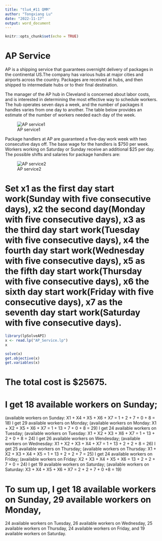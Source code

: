 ---
title: "tlu4_#11 QMM"
author: "Tongxiang Lu"
date: "2022-11-17"
output: word_document
---

```{r setup, include=FALSE}
knitr::opts_chunk$set(echo = TRUE)
```

# AP Service
AP is a shipping service that guarantees overnight delivery of packages in the continental US.The company has various hubs at major cities and airports across 
the country. Packages are received at hubs, and then shipped to intermediate 
hubs or to their final destination. 

The manager of the AP hub in Cleveland is concerned about labor costs, and is interested in determining the most effective way to schedule workers. The hub 
operates seven days a week, and the number of packages it handles varies from 
one day to another. The table below provides an estimate of the number of 
workers needed each day of the week. 

![AP service1](C:/Users/Tongxiang Lu/Desktop/QUANTITATIVE MANAGEMENT MODELING/Assignment/Module 11 assignment Nov. 20th/AP service1.png)

Package handlers at AP are guaranteed a five-day work week with two consecutive 
days off. The base wage for the handlers is $750 per week. Workers working on 
Saturday or Sunday receive an additional $25 per day. The possible shifts and 
salaries for package handlers are:   

![AP service2](C:/Users/Tongxiang Lu/Desktop/QUANTITATIVE MANAGEMENT MODELING/Assignment/Module 11 assignment Nov. 20th/AP service2.png)

# Set x1 as the first day start work(Sunday with five consecutive days), x2 the second day(Monday with five consecutive days), x3 as the third day start work(Tuesday with five consecutive days), x4 the fourth day start work(Wednesday with five consecutive days), x5 as the fifth day start work(Thursday with five consecutive days), x6 the sixth day start work(Friday with five consecutive days), x7 as the seventh day start work(Saturday with five consecutive days).

```{r}
library(lpSolveAPI)
x <- read.lp("AP_Service.lp")
x
```

```{r}
solve(x)
get.objective(x)
get.variables(x)
```
# The total cost is $25675.

# I get 18 available workers on Sunday;
(available workers on Sunday: X1 + X4 + X5 + X6 + X7 = 1 + 2 + 7 + 0 + 8 = 18) 
I get 29 available workers on Monday; 
(available workers on Monday: X1 + X2 + X5 + X6 + X7 = 1 + 13 + 7 + 0 + 8 = 29) 
I get 24 available workers on Tuesday; 
(available workers on Tuesday: X1 + X2 + X3 + X6 + X7 = 1 + 13 + 2 + 0 + 8 = 24) 
I get 26 available workers on Wendesday; 
(available workers on Wednesday: X1 + X2 + X3 + X4 + X7 = 1 + 13 + 2 + 2 + 8 = 26) 
I get 25 available workers on Thursday; 
(available workers on Thursday: X1 + X2 + X3 + X4 + X5 = 1 + 13 + 2 + 2 + 7 = 25)
I get 24 available workers on Friday; 
(available workers on Friday: X2 + X3 + X4 + X5 + X6 = 13 + 2 + 2 + 7 + 0 = 24)
I get 19 available workers on Saturday;
(available workers on Saturday: X3 + X4 + X5 + X6 + X7 = 2 + 2 + 7 + 0 +8 = 19)

# To sum up, I get 18 available workers on Sunday, 29 available workers on Monday,
24 available workers on Tuesday, 26 available workers on Wednesday, 25 available workers on Thursday, 24 available workers on Friday, and 19 available workers on Saturday.











